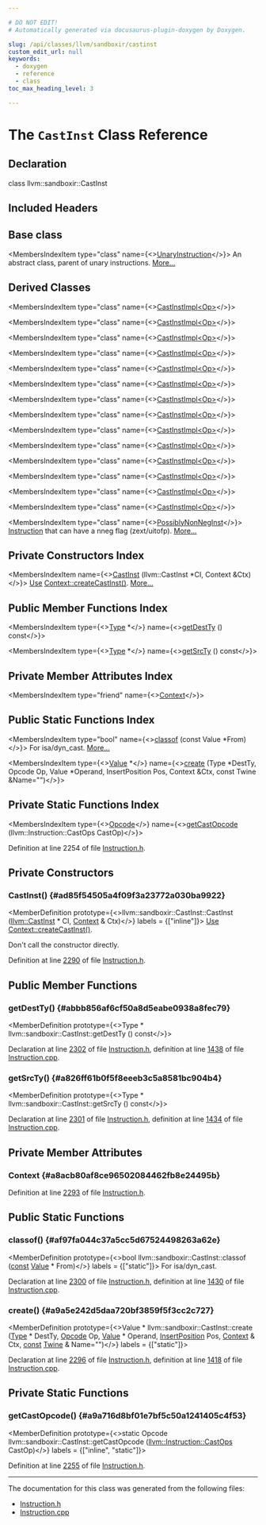 ```yaml
---

# DO NOT EDIT!
# Automatically generated via docusaurus-plugin-doxygen by Doxygen.

slug: /api/classes/llvm/sandboxir/castinst
custom_edit_url: null
keywords:
  - doxygen
  - reference
  - class
toc_max_heading_level: 3

---
```





# The `CastInst` Class Reference

<DoxygenPage pluginConfig={pluginConfig}>



## Declaration

<CodeBlock>class llvm::sandboxir::CastInst</CodeBlock>

## Included Headers

<IncludesList>
<IncludesListItem
  filePath="llvm/SandboxIR/Instruction.h"
  permalink="/docs/api/files/include/include/llvm/include/llvm/sandboxir/instruction-h"
  isLocal="true" />
</IncludesList>

## Base class

<MembersIndex>

<MembersIndexItem
  type="class"
  name={<><a href="/docs/api/classes/llvm/sandboxir/unaryinstruction">UnaryInstruction</a></>}>
An abstract class, parent of unary instructions. <a href="/docs/api/classes/llvm/sandboxir/unaryinstruction/#details">More...</a>
</MembersIndexItem>

</MembersIndex>

## Derived Classes

<MembersIndex>

<MembersIndexItem
  type="class"
  name={<><a href="/docs/api/classes/llvm/sandboxir/castinstimpl">CastInstImpl&lt;Op&gt;</a></>}>
</MembersIndexItem>

<MembersIndexItem
  type="class"
  name={<><a href="/docs/api/classes/llvm/sandboxir/castinstimpl">CastInstImpl&lt;Op&gt;</a></>}>
</MembersIndexItem>

<MembersIndexItem
  type="class"
  name={<><a href="/docs/api/classes/llvm/sandboxir/castinstimpl">CastInstImpl&lt;Op&gt;</a></>}>
</MembersIndexItem>

<MembersIndexItem
  type="class"
  name={<><a href="/docs/api/classes/llvm/sandboxir/castinstimpl">CastInstImpl&lt;Op&gt;</a></>}>
</MembersIndexItem>

<MembersIndexItem
  type="class"
  name={<><a href="/docs/api/classes/llvm/sandboxir/castinstimpl">CastInstImpl&lt;Op&gt;</a></>}>
</MembersIndexItem>

<MembersIndexItem
  type="class"
  name={<><a href="/docs/api/classes/llvm/sandboxir/castinstimpl">CastInstImpl&lt;Op&gt;</a></>}>
</MembersIndexItem>

<MembersIndexItem
  type="class"
  name={<><a href="/docs/api/classes/llvm/sandboxir/castinstimpl">CastInstImpl&lt;Op&gt;</a></>}>
</MembersIndexItem>

<MembersIndexItem
  type="class"
  name={<><a href="/docs/api/classes/llvm/sandboxir/castinstimpl">CastInstImpl&lt;Op&gt;</a></>}>
</MembersIndexItem>

<MembersIndexItem
  type="class"
  name={<><a href="/docs/api/classes/llvm/sandboxir/castinstimpl">CastInstImpl&lt;Op&gt;</a></>}>
</MembersIndexItem>

<MembersIndexItem
  type="class"
  name={<><a href="/docs/api/classes/llvm/sandboxir/castinstimpl">CastInstImpl&lt;Op&gt;</a></>}>
</MembersIndexItem>

<MembersIndexItem
  type="class"
  name={<><a href="/docs/api/classes/llvm/sandboxir/castinstimpl">CastInstImpl&lt;Op&gt;</a></>}>
</MembersIndexItem>

<MembersIndexItem
  type="class"
  name={<><a href="/docs/api/classes/llvm/sandboxir/castinstimpl">CastInstImpl&lt;Op&gt;</a></>}>
</MembersIndexItem>

<MembersIndexItem
  type="class"
  name={<><a href="/docs/api/classes/llvm/sandboxir/castinstimpl">CastInstImpl&lt;Op&gt;</a></>}>
</MembersIndexItem>

<MembersIndexItem
  type="class"
  name={<><a href="/docs/api/classes/llvm/sandboxir/castinstimpl">CastInstImpl&lt;Op&gt;</a></>}>
</MembersIndexItem>

<MembersIndexItem
  type="class"
  name={<><a href="/docs/api/classes/llvm/sandboxir/possiblynonneginst">PossiblyNonNegInst</a></>}>
<a href="/docs/api/classes/llvm/sandboxir/instruction">Instruction</a> that can have a nneg flag (zext/uitofp). <a href="/docs/api/classes/llvm/sandboxir/possiblynonneginst/#details">More...</a>
</MembersIndexItem>

</MembersIndex>

## Private Constructors Index

<MembersIndex>

<MembersIndexItem
  name={<><a href="#ad85f54505a4f09f3a23772a030ba9922">CastInst</a> (llvm::CastInst &#42;CI, Context &amp;Ctx)</>}>
<a href="/docs/api/classes/llvm/sandboxir/use">Use</a> <a href="/docs/api/classes/llvm/sandboxir/context/#ab948f8007dc5f505859efec6e6925541">Context::createCastInst()</a>. <a href="#ad85f54505a4f09f3a23772a030ba9922">More...</a>
</MembersIndexItem>

</MembersIndex>

## Public Member Functions Index

<MembersIndex>

<MembersIndexItem
  type={<><a href="/docs/api/classes/llvm/sandboxir/type">Type</a> &#42;</>}
  name={<><a href="#abbb856af6cf50a8d5eabe0938a8fec79">getDestTy</a> () const</>}>
</MembersIndexItem>

<MembersIndexItem
  type={<><a href="/docs/api/classes/llvm/sandboxir/type">Type</a> &#42;</>}
  name={<><a href="#a826ff61b0f5f8eeeb3c5a8581bc904b4">getSrcTy</a> () const</>}>
</MembersIndexItem>

</MembersIndex>

## Private Member Attributes Index

<MembersIndex>

<MembersIndexItem
  type="friend"
  name={<><a href="#a8acb80af8ce96502084462fb8e24495b">Context</a></>}>
</MembersIndexItem>

</MembersIndex>

## Public Static Functions Index

<MembersIndex>

<MembersIndexItem
  type="bool"
  name={<><a href="#af97fa044c37a5cc5d67524498263a62e">classof</a> (const Value &#42;From)</>}>
For isa/dyn&#95;cast. <a href="#af97fa044c37a5cc5d67524498263a62e">More...</a>
</MembersIndexItem>

<MembersIndexItem
  type={<><a href="/docs/api/classes/llvm/sandboxir/value">Value</a> &#42;</>}
  name={<><a href="#a9a5e242d5daa720bf3859f5f3cc2c727">create</a> (Type &#42;DestTy, Opcode Op, Value &#42;Operand, InsertPosition Pos, Context &amp;Ctx, const Twine &amp;Name=&quot;&quot;)</>}>
</MembersIndexItem>

</MembersIndex>

## Private Static Functions Index

<MembersIndex>

<MembersIndexItem
  type={<><a href="/docs/api/classes/llvm/sandboxir/instruction/#a4aff4a9ea3e30199d52d1d7d87321011">Opcode</a></>}
  name={<><a href="#a9a716d8bf01e7bf5c50a1241405c4f53">getCastOpcode</a> (llvm::Instruction::CastOps CastOp)</>}>
</MembersIndexItem>

</MembersIndex>


Definition at line 2254 of file <a href="/docs/api/files/include/include/llvm/include/llvm/sandboxir/instruction-h">Instruction.h</a>.

<SectionDefinition>

## Private Constructors

### CastInst() {#ad85f54505a4f09f3a23772a030ba9922}

<MemberDefinition
  prototype={<>llvm::sandboxir::CastInst::CastInst (<a href="/docs/api/classes/llvm/castinst">llvm::CastInst</a> &#42; CI, <a href="/docs/api/classes/llvm/sandboxir/context">Context</a> &amp; Ctx)</>}
  labels = {["inline"]}>
<a href="/docs/api/classes/llvm/sandboxir/use">Use</a> <a href="/docs/api/classes/llvm/sandboxir/context/#ab948f8007dc5f505859efec6e6925541">Context::createCastInst()</a>.

Don&#39;t call the constructor directly.

Definition at line <a href="/docs/api/files/include/include/llvm/include/llvm/sandboxir/instruction-h/#l02290">2290</a> of file <a href="/docs/api/files/include/include/llvm/include/llvm/sandboxir/instruction-h">Instruction.h</a>.
</MemberDefinition>

</SectionDefinition>

<SectionDefinition>

## Public Member Functions

### getDestTy() {#abbb856af6cf50a8d5eabe0938a8fec79}

<MemberDefinition
  prototype={<>Type &#42; llvm::sandboxir::CastInst::getDestTy () const</>}>

Declaration at line <a href="/docs/api/files/include/include/llvm/include/llvm/sandboxir/instruction-h/#l02302">2302</a> of file <a href="/docs/api/files/include/include/llvm/include/llvm/sandboxir/instruction-h">Instruction.h</a>, definition at line <a href="/docs/api/files/lib/lib/sandboxir/instruction-cpp/#l01438">1438</a> of file <a href="/docs/api/files/lib/lib/sandboxir/instruction-cpp">Instruction.cpp</a>.
</MemberDefinition>

### getSrcTy() {#a826ff61b0f5f8eeeb3c5a8581bc904b4}

<MemberDefinition
  prototype={<>Type &#42; llvm::sandboxir::CastInst::getSrcTy () const</>}>

Declaration at line <a href="/docs/api/files/include/include/llvm/include/llvm/sandboxir/instruction-h/#l02301">2301</a> of file <a href="/docs/api/files/include/include/llvm/include/llvm/sandboxir/instruction-h">Instruction.h</a>, definition at line <a href="/docs/api/files/lib/lib/sandboxir/instruction-cpp/#l01434">1434</a> of file <a href="/docs/api/files/lib/lib/sandboxir/instruction-cpp">Instruction.cpp</a>.
</MemberDefinition>

</SectionDefinition>

<SectionDefinition>

## Private Member Attributes

### Context {#a8acb80af8ce96502084462fb8e24495b}

<MemberDefinition
  prototype="friend llvm::sandboxir::CastInst::Context">

Definition at line <a href="/docs/api/files/include/include/llvm/include/llvm/sandboxir/instruction-h/#l02293">2293</a> of file <a href="/docs/api/files/include/include/llvm/include/llvm/sandboxir/instruction-h">Instruction.h</a>.
</MemberDefinition>

</SectionDefinition>

<SectionDefinition>

## Public Static Functions

### classof() {#af97fa044c37a5cc5d67524498263a62e}

<MemberDefinition
  prototype={<>bool llvm::sandboxir::CastInst::classof (<a href="/docs/api/files/lib/lib/target/lib/target/aarch64/aarch64promoteconstant-cpp/#a90f8350fecae261c25be85d38b451bff">const</a> <a href="/docs/api/classes/llvm/sandboxir/value">Value</a> &#42; From)</>}
  labels = {["static"]}>
For isa/dyn&#95;cast.

Declaration at line <a href="/docs/api/files/include/include/llvm/include/llvm/sandboxir/instruction-h/#l02300">2300</a> of file <a href="/docs/api/files/include/include/llvm/include/llvm/sandboxir/instruction-h">Instruction.h</a>, definition at line <a href="/docs/api/files/lib/lib/sandboxir/instruction-cpp/#l01430">1430</a> of file <a href="/docs/api/files/lib/lib/sandboxir/instruction-cpp">Instruction.cpp</a>.
</MemberDefinition>

### create() {#a9a5e242d5daa720bf3859f5f3cc2c727}

<MemberDefinition
  prototype={<>Value &#42; llvm::sandboxir::CastInst::create (<a href="/docs/api/classes/llvm/sandboxir/type">Type</a> &#42; DestTy, <a href="/docs/api/classes/llvm/sandboxir/instruction/#a4aff4a9ea3e30199d52d1d7d87321011">Opcode</a> Op, <a href="/docs/api/classes/llvm/sandboxir/value">Value</a> &#42; Operand, <a href="/docs/api/classes/llvm/sandboxir/insertposition">InsertPosition</a> Pos, <a href="/docs/api/classes/llvm/sandboxir/context">Context</a> &amp; Ctx, <a href="/docs/api/files/lib/lib/target/lib/target/aarch64/aarch64promoteconstant-cpp/#a90f8350fecae261c25be85d38b451bff">const</a> <a href="/docs/api/classes/llvm/twine">Twine</a> &amp; Name=&quot;&quot;)</>}
  labels = {["static"]}>

Declaration at line <a href="/docs/api/files/include/include/llvm/include/llvm/sandboxir/instruction-h/#l02296">2296</a> of file <a href="/docs/api/files/include/include/llvm/include/llvm/sandboxir/instruction-h">Instruction.h</a>, definition at line <a href="/docs/api/files/lib/lib/sandboxir/instruction-cpp/#l01418">1418</a> of file <a href="/docs/api/files/lib/lib/sandboxir/instruction-cpp">Instruction.cpp</a>.
</MemberDefinition>

</SectionDefinition>

<SectionDefinition>

## Private Static Functions

### getCastOpcode() {#a9a716d8bf01e7bf5c50a1241405c4f53}

<MemberDefinition
  prototype={<>static Opcode llvm::sandboxir::CastInst::getCastOpcode (<a href="/docs/api/classes/llvm/instruction/#afa0b2fa29ba074f2b6ec9ac11163f2d9">llvm::Instruction::CastOps</a> CastOp)</>}
  labels = {["inline", "static"]}>

Definition at line <a href="/docs/api/files/include/include/llvm/include/llvm/sandboxir/instruction-h/#l02255">2255</a> of file <a href="/docs/api/files/include/include/llvm/include/llvm/sandboxir/instruction-h">Instruction.h</a>.
</MemberDefinition>

</SectionDefinition>

<hr/>

The documentation for this class was generated from the following files:

<ul>
<li><a href="/docs/api/files/include/include/llvm/include/llvm/sandboxir/instruction-h">Instruction.h</a></li>
<li><a href="/docs/api/files/lib/lib/sandboxir/instruction-cpp">Instruction.cpp</a></li>
</ul>

</DoxygenPage>
